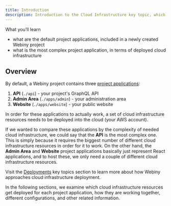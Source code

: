 ```yaml
---
title: Introduction
description: Introduction to the Cloud Infrastructure key topic, which explains everything related to the cloud infrastructure Webiny relies on.
---
```



<Alert type="success">

 What you’ll learn

- what are the default project applications, included in a newly created Webiny project
- what is the most complex project application, in terms of deployed cloud infrastructure

</Alert>

## Overview

By default, a Webiny project contains three [project applications](/docs/key-topics/project-organization/project-applications):

<!-- vale off -->

1. **API** (`./api`) - your project's GraphQL API
2. **Admin Area** (`./apps/admin`) - your administration area
3. **Website** (`./apps/website`) - your public website
<!-- vale on -->

In order for these applications to actually work, a set of cloud infrastructure resources needs to be deployed into the cloud (your AWS account).

If we wanted to compare these applications by the complexity of needed cloud infrastructure, we could say that the **API** is the most complex one. This is simply because it requires the biggest number of different cloud infrastructure resources in order for it to work. On the other hand, the **Admin Area** and **Website** project applications basically just represent React applications, and to host these, we only need a couple of different cloud infrastructure resources.

<Alert type="info">

Visit the [Deployments](/docs/key-topics/deployment/introduction) key topics section to learn more about how Webiny approaches cloud infrastructure deployment.

</Alert>

In the following sections, we examine which cloud infrastructure resources get deployed for each project application, how they are working together, different configurations, and other related information.
